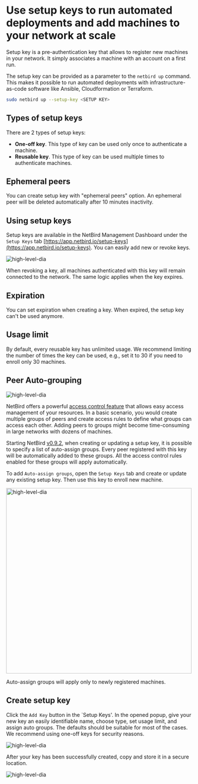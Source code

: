 
# Use setup keys to run automated deployments and add machines to your network at scale

Setup key is a pre-authentication key that allows to register new machines in your network.
It simply associates a machine with an account on a first run.

The setup key can be provided as a parameter to the ```netbird up``` command.
This makes it possible to run automated deployments with infrastructure-as-code software like Ansible, Cloudformation or Terraform.

```bash {{ title: 'Starting NetBird Client' }}
sudo netbird up --setup-key <SETUP KEY>
```

## Types of setup keys

There are 2 types of setup keys:
* **One-off key**. This type of key can be used only once to authenticate a machine.
* **Reusable key**. This type of key can be used multiple times to authenticate machines.

## Ephemeral peers

You can create setup key with "ephemeral peers" option.
An ephemeral peer will be deleted automatically after 10 minutes inactivity.

## Using setup keys

Setup keys are available in the NetBird Management Dashboard under the `Setup Keys` tab [https://app.netbird.io/setup-keys](https://app.netbird.io/setup-keys).
 You can easily add new or revoke keys.

<p>
    <img src="/docs-static/img/how-to-guides/setup-keys.png" alt="high-level-dia" className="imagewrapper"/>
</p>

<Note>
    When revoking a key, all machines authenticated with this key will remain connected to the network. The same logic applies when the key expires.
</Note>

## Expiration

You can set expiration when creating a key. When expired, the setup key can't be used anymore.

## Usage limit

By default, every reusable key has unlimited usage.
We recommend limiting the number of times the key can be used, e.g., set it to 30 if you need to enroll only 30 machines.

## Peer Auto-grouping

<p>
    <img src="/docs-static/img/architecture/peer-auto-tagging-setupkey.gif" alt="high-level-dia" className="imagewrapper"/>
</p>

NetBird offers a powerful [access control feature](/how-to/manage-network-access) that allows easy access management of your resources.
In a basic scenario, you would create multiple groups of peers and create access rules to define what groups can access each other.
Adding peers to groups might become time-consuming in large networks with dozens of machines.

Starting NetBird [v0.9.2](https://github.com/netbirdio/netbird/releases), when creating or updating a setup key,
it is possible to specify a list of auto-assign groups. Every peer registered with this key will be automatically added
to these groups. All the access control rules enabled for these groups will apply automatically.

To add `Auto-assign groups`, open the `Setup Keys` tab and create or update any existing setup key.
Then use this key to enroll new machine.

<p>
    <img src="/docs-static/img/architecture/netbird-peer-auto-tagging-newkey.png" alt="high-level-dia" width="500" className="imagewrapper"/>
</p>

<Note>
    Auto-assign groups will apply only to newly registered machines.
</Note>

## Create setup key

Click the `Add Key` button in the `Setup Keys'.
In the opened popup, give your new key an easily identifiable name, choose type, set usage limit, and assign auto groups.
The defaults should be suitable for most of the cases. We recommend using one-off keys for security reasons.

<p>
    <img src="/docs-static/img/how-to-guides/add-setup-key.png" alt="high-level-dia" className="imagewrapper"/>
</p>

After your key has been successfully created, copy and store it in a secure location.

<p>
    <img src="/docs-static/img/how-to-guides/setup-key-created.png" alt="high-level-dia" className="imagewrapper"/>
</p>
